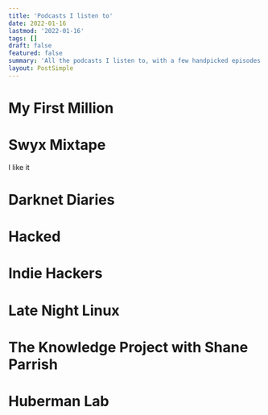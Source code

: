 ```yaml
---
title: 'Podcasts I listen to'
date: 2022-01-16
lastmod: '2022-01-16'
tags: []
draft: false
featured: false
summary: 'All the podcasts I listen to, with a few handpicked episodes'
layout: PostSimple
---
```


# My First Million

# Swyx Mixtape

I like it

# Darknet Diaries

# Hacked

# Indie Hackers

# Late Night Linux

# The Knowledge Project with Shane Parrish

# Huberman Lab
